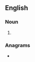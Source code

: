 ==English==

===Noun===
{{head|en|noun plural form}}

# {{plural of|rotator|lang=en}}

===Anagrams===
* {{anagrams|en|a=aoorrstt|Tortoras}}